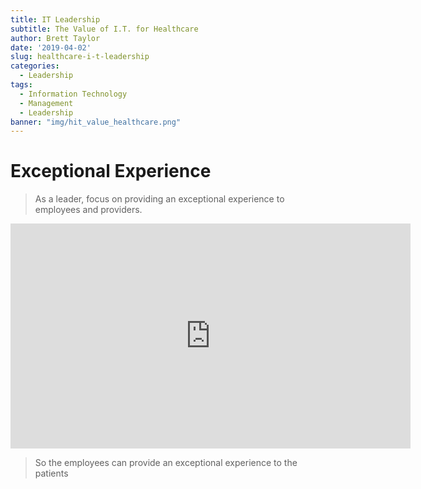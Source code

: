```yaml
---
title: IT Leadership 
subtitle: The Value of I.T. for Healthcare
author: Brett Taylor
date: '2019-04-02'
slug: healthcare-i-t-leadership
categories:
  - Leadership
tags:
  - Information Technology
  - Management
  - Leadership
banner: "img/hit_value_healthcare.png"
---
```


# Exceptional Experience

> As a leader, focus on providing an exceptional experience to employees and providers.

<iframe src="https://player.vimeo.com/video/143468945" width="640" height="360" frameborder="0" webkitallowfullscreen mozallowfullscreen allowfullscreen></iframe>

> So the employees can provide an exceptional experience to the patients